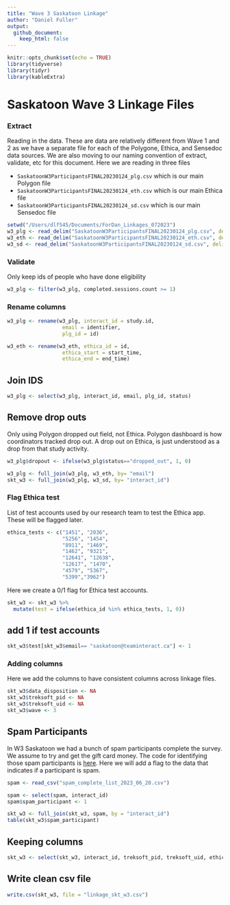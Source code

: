 ```yaml
---
title: "Wave 3 Saskatoon Linkage"
author: "Daniel Fuller"
output:
  github_document:
    keep_html: false
---
```


```r
knitr::opts_chunk$set(echo = TRUE)
library(tidyverse)
library(tidyr)
library(kableExtra)
```

# Saskatoon Wave 3 Linkage Files

### Extract

Reading in the data. These are data are relatively different from Wave 1 and 2 as we have a separate file for each of the Polygone, Ethica, and Sensedoc data sources. We are also moving to our naming convention of extract, validate, etc for this document. Here we are reading in three files

- `SaskatoonW3ParticipantsFINAL20230124_plg.csv` which is our main Polygon file
- `SaskatoonW3ParticipantsFINAL20230124_eth.csv` which is our main Ethica file
- `SaskatoonW3ParticipantsFINAL20230124_sd.csv` which is our main Sensedoc file

```r
setwd("/Users/dlf545/Documents/ForDan_Linkages_072023")
w3_plg <- read_delim("SaskatoonW3ParticipantsFINAL20230124_plg.csv", delim = ";", name_repair = "universal")
w3_eth <- read_delim("SaskatoonW3ParticipantsFINAL20230124_eth.csv", delim = ";", name_repair = "universal")
w3_sd <- read_delim("SaskatoonW3ParticipantsFINAL20230124_sd.csv", delim = ";", name_repair = "universal")
```

### Validate

Only keep ids of people who have done eligibility 

```r
w3_plg <- filter(w3_plg, completed.sessions.count >= 1) 
```

### Rename columns 

```r
w3_plg <- rename(w3_plg, interact_id = study.id,
                  email = identifier, 
                  plg_id = id)

w3_eth <- rename(w3_eth, ethica_id = id, 
                  ethica_start = start_time, 
                  ethica_end = end_time)
```

## Join IDS 

```r
w3_plg <- select(w3_plg, interact_id, email, plg_id, status)
```

## Remove drop outs

Only using Polygon dropped out field, not Ethica. Polygon dashboard is how coordinators tracked drop out. A drop out on Ethica, is just understood as a drop from that study activity.

```r
w3_plg$dropout <- ifelse(w3_plg$status=="dropped_out", 1, 0)

w3_plg <- full_join(w3_plg, w3_eth, by= "email")
skt_w3 <- full_join(w3_plg, w3_sd, by= "interact_id")
```

### Flag Ethica test  

List of test accounts used by our research team to test the Ethica app. These will be flagged later. 

```r
ethica_tests <- c("1451", "2036", 
                  "5256", "1454", 
                  "8911", "1469",
                  "1462", "9321", 
                  "12641", "12638", 
                  "12617", "1470",
                  "4579", "5367",
                  "5399","3962")
```

Here we create a 0/1 flag for Ethica test accounts. 

```r
skt_w3 <- skt_w3 %>%
  mutate(test = ifelse(ethica_id %in% ethica_tests, 1, 0)) 
```

## add 1 if test accounts 

```r
skt_w3$test[skt_w3$email== "saskatoon@teaminteract.ca"] <- 1  
```

### Adding columns

Here we add the columns to have consistent columns across linkage files. 

```r
skt_w3$data_disposition <- NA
skt_w3$treksoft_pid <- NA
skt_w3$treksoft_uid <- NA
skt_w3$wave <- 3
```

## Spam Participants

In W3 Saskatoon we had a bunch of spam participants complete the survey. We assume to try and get the gift card money. The code for identifying those spam participants is [here](https://github.com/TeamINTERACT/data_pipeline/blob/master/linkage/Saskatoon/w3_spam_participants.Rmd). Here we will add a flag to the data that indicates if a participant is spam. 

```r
spam <- read_csv("spam_complete_list_2023_06_20.csv")

spam <- select(spam, interact_id)
spam$spam_participant <- 1

skt_w3 <- full_join(skt_w3, spam, by = "interact_id")
table(skt_w3$spam_participant)
```

## Keeping columns

```r
skt_w3 <- select(skt_w3, interact_id, treksoft_pid, treksoft_uid, ethica_id, sd_id_1, sd_firmware_1, sd_start_1, sd_end_1, sd_id_2, sd_firmware_2, sd_start_2, sd_end_2, data_disposition, dropout, test, plg_id, spam_participant, wave)
```

## Write clean csv file

```r
write.csv(skt_w3, file = "linkage_skt_w3.csv")
```